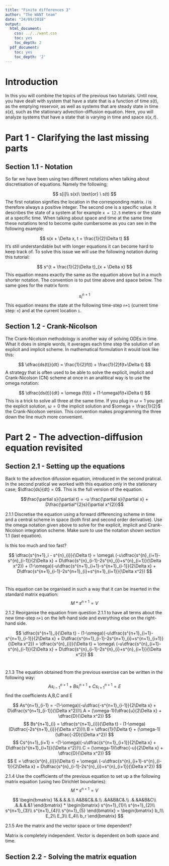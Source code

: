 ```yaml
---
title: "Finite differences 3"
author: "The WANT team"
date: "24/09/2018"
output:
  html_document:
    css: ../../want.css
    toc: yes
    toc_depth: 2
  pdf_document:
    toc: yes
    toc_depth: '2'
---
```

<!-- include the hint.js -->
<script src="../../hints.js"></script>

# Introduction
In this you will combine the topics of the previous two tutorials. Until now, you have dealt with system that have a state that is a function of time $s(t)$, as the emptying reservoir, as well as systems that are steady state in time $s(x)$, such as the stationary advection-diffusion equation. Here, you will analyze systems that have a state that is varying in time and space $s(x,t)$.

# Part 1 - Clarifying the last missing parts
## Section 1.1 - Notation
So far we have been using two different notations when talking about discretisation of equations. Namely the following;

$$
s[i]\\
s(x)\ \text{or} \ s(t)
$$
The first notation signifies the location in the corresponding matrix. $i$ is therefore always a positive integer. The second one is a specific value. It describes the state of a system at for example `x = 12.5` meters or the state at a specific time. When talking about space and time at the same time these notations tend to become quite cumbersome as you can see in the following example:

$$
s(x + \Delta x, t + \frac{1}{2}\Delta t)
$$
It's still understandable but with longer equations it can become hard to keep track of. To solve this issue we will use the following notation during this tutorial:

$$
s^{t + \frac{1}{2}\Delta t}_{x + \Delta x}
$$
This equation means exactly the same as the equation above but in a much shorter notation. The convention is to put time above and space below. The same goes for the matrix form:

$$
s^{n + 1}_{i}
$$
This equation means the state at the following time-step `n+1` (current time step: `n`) and at the current location `i`.

## Section 1.2 - Crank-Nicolson
The Crank-Nicolson methodology is another way of solving ODEs in time. What it does in simple words, it averages each time step the solution of an explicit and implicit scheme. In mathematical formulation it would look like this:

$$
\dfrac{ds(t)}{dt} = \frac{1}{2}f(t) + \frac{1}{2}f(t+\Delta t)
$$
A strategy that is often used to be able to solve the explicit, implicit and Crank-Nicolson (CN) scheme at once in an analitical way is to use the omega notation:

$$
\dfrac{ds(t)}{dt} = \omega (f(t)) + (1-\omega)f(t+\Delta t)
$$
This is a trick to solve all three at the same time. If you plug in $\omega = 1$ you get the explicit solution, $\omega = 0$ the implicit solution and $\omega = \frac{1}{2}$ the Crank-Nicolson version. This convention makes programming the three down the line much more convenient.

# Part 2 - The advection-diffusion equation revisited
## Section 2.1 - Setting up the equations
Back to the advection difussion equation, introduced in the second pratical. In the second pratical we worked with this equation only in the stationary case; $\dfrac{ds}{dt} = 0$. This is the full version of the equation.

$$\frac{\partial s}{\partial t} = -u \frac{\partial s}{\partial x} + D\frac{\partial^{2}s}{\partial x^{2}}$$

<span class="question">
2.1.1 Discretise the equation using a forward differencing scheme in time and a central scheme in space (both first and second order derivative). Use the omega notation given above to solve for the explicit, implicit and Crank-Nicolson integration scheme. Make sure to use the notation shown section 1.1 (last equation).

<span class="comment"> 
Is this too much and too fast?
</span>

</span>

<span class="answer">
$$
\dfrac{s^{n+1}_i - s^{n}_{i}}{\Delta t} = \omega\ (-u\dfrac{s^{n}_{i+1}-s^{n}_{i-1}}{2\Delta x} + D\dfrac{s^{n}_{i-1}-2s^{n}_{i}+s^{n}_{i+1}}{\Delta x^2}) + (1-\omega)(-u\dfrac{s^{n+1}_{i+1}-s^{n+1}_{i-1}}{2\Delta x} + D\dfrac{s^{n+1}_{i-1}-2s^{n+1}_{i}+s^{n+1}_{i+1}}{\Delta x^2})
$$  
</span>

This equation can be organised in such a way that it can be inserted in the standard matrix equation:
$$
M*s^{n+1} = V
$$

<span class="question">
2.1.2 Reorganise the equation from question 2.1.1 to have all terms about the new time-step `n+1` on the left-hand side and everything else on the right-hand side.
</span>

<span class="answer">
$$
\dfrac{s^{n+1}_i}{\Delta t} - (1-\omega)(-u\dfrac{s^{n+1}_{i+1}-s^{n+1}_{i-1}}{2\Delta x} + D\dfrac{s^{n+1}_{i-1}-2s^{n+1}_{i}+s^{n+1}_{i+1}}{\Delta x^2}) = \dfrac{s^{n}_{i}}{\Delta t} + \omega\ (-u\dfrac{s^{n}_{i+1}-s^{n}_{i-1}}{2\Delta x} + D\dfrac{s^{n}_{i-1}-2s^{n}_{i}+s^{n}_{i+1}}{\Delta x^2})
$$  
</span>

<span class="question">
2.1.3 The equation obtained from the previous exercise can be written in the following way:
$$
As^{n+1}_{i-1} + Bs^{n+1}_{i} + Cs^{n+1}_{i+1} = E
$$
find the coefficients A,B,C and E
</span>

<span class="answer">
$$
As^{n+1}_{i-1} = -(1-\omega)(-u\dfrac{-s^{n+1}_{i-1}}{2\Delta x} + D\dfrac{s^{n+1}_{i-1}}{\Delta x^2})\\
A = (\omega-1)(\dfrac{u}{2\Delta x} + \dfrac{D}{\Delta x^2})
$$
$$
Bs^{n+1}_{i} = \dfrac{s^{n+1}_{i}}{\Delta t} - (1-\omega)(D\dfrac{-2s^{n+1}_{i}}{\Delta x^2})\\
B = \dfrac{1}{\Delta t} + (\omega-1)(\dfrac{-2D}{\Delta x^2})
$$
$$
Cs^{n+1}_{i+1} = -(1-\omega)(-u\dfrac{s^{n+1}_{i+1}}{2\Delta x} + D\dfrac{s^{n+1}_{i+1}}{\Delta x^2})\\
C = (\omega-1)(\dfrac{-u}{2\Delta x} + \dfrac{D}{\Delta x^2})
$$
$$
E = \dfrac{s^{n}_{i}}{\Delta t} + \omega\ (-u\dfrac{s^{n}_{i+1}-s^{n}_{i-1}}{2\Delta x} + D\dfrac{s^{n}_{i-1}-2s^{n}_{i}+s^{n}_{i+1}}{\Delta x^2})
$$
</span>

<span class="question">
2.1.4 Use the coefficients of the previous equation to set up a the following matrix equation (using two Dirichlet boundaries): 
$$
M*s^{n+1} = V
$$
</span>

<span class="answer">
$$
\begin{bmatrix}
1&.&.&.&.\\
A&B&C&.&.\\
.&A&B&C&.\\
.&.&A&B&C\\
.&.&.&.&1
\end{bmatrix} * 
\begin{bmatrix}
s^{n+1}_{1}\\
s^{n+1}_{2}\\
s^{n+1}_{3}\\
s^{n+1}_{4}\\
s^{n+1}_{5}
\end{bmatrix} = 
\begin{bmatrix}
b_l\\
E_2\\
E_3\\
E_4\\
b_r
\end{bmatrix}
$$
</span>

<span class="question">
2.1.5 Are the matrix and the vector space or time dependent?
</span>

</span class="answer">
Matrix is completely independent. Vector is dependent on both space and time.
</span>

## Section 2.2 - Solving the matrix equation











